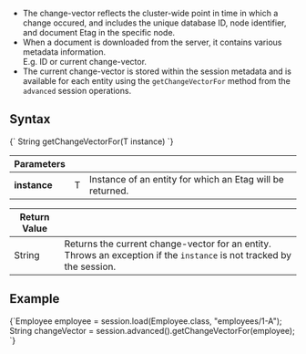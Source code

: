 
* The change-vector reflects the cluster-wide point in time in which a change occured, and 
  includes the unique database ID, node identifier, and document Etag in the specific node.  
* When a document is downloaded from the server, it contains various metadata information.  
  E.g. ID or current change-vector.  
* The current change-vector is stored within the session metadata and is available for each 
  entity using the `getChangeVectorFor` method from the `advanced` session operations.

## Syntax

<TabItem value="get_change_vector_1" label="get_change_vector_1">
<CodeBlock language="java">
{`<T> String getChangeVectorFor(T instance)
`}
</CodeBlock>
</TabItem>

| Parameters | | |
| ------------- | ------------- | ----- |
| **instance** | T | Instance of an entity for which an Etag will be returned. |

| Return Value | |
| ------------- | ----- |
| String | Returns the current change-vector for an entity. Throws an exception if the `instance` is not tracked by the session. |

## Example

<TabItem value="get_change_vector_2" label="get_change_vector_2">
<CodeBlock language="java">
{`Employee employee = session.load(Employee.class, "employees/1-A");
String changeVector = session.advanced().getChangeVectorFor(employee);
`}
</CodeBlock>
</TabItem>


